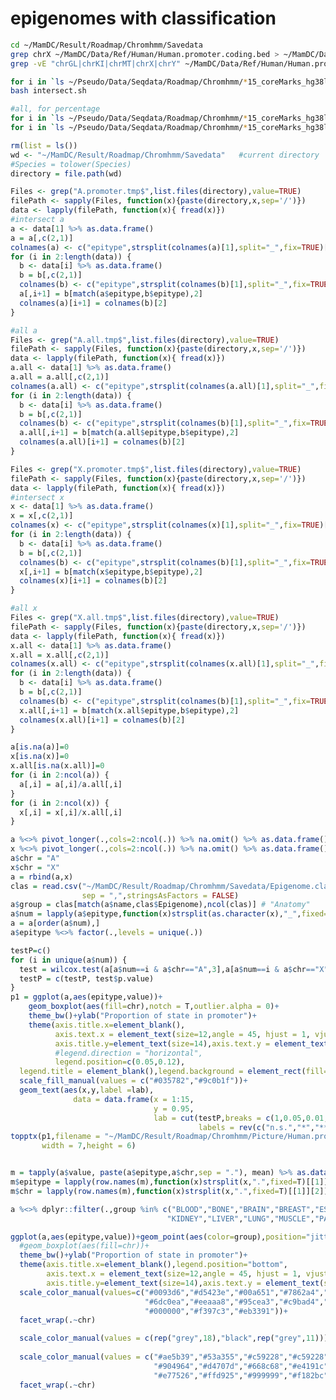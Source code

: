 # epigenomes with classification
```bash
cd ~/MamDC/Result/Roadmap/Chromhmm/Savedata
grep chrX ~/MamDC/Data/Ref/Human/Human.promoter.coding.bed > ~/MamDC/Data/Ref/Human/Human.promoter.coding.X.bed
grep -vE "chrGL|chrKI|chrMT|chrX|chrY" ~/MamDC/Data/Ref/Human/Human.promoter.coding.bed > ~/MamDC/Data/Ref/Human/Human.promoter.coding.A.bed

for i in `ls ~/Pseudo/Data/Seqdata/Roadmap/Chromhmm/*15_coreMarks_hg38lift_mnemonics.bed.gz`; do for chr in A X; do j=`basename $i`; echo "zcat $i| bedtools intersect -a - -b ~/MamDC/Data/Ref/Human/Human.promoter.coding.$chr.bed | awk '{print \$4}' | sort | uniq -c > ${j%.bed.gz}.$chr.promoter.tmp"; done ; done > intersect.sh
bash intersect.sh

#all, for percentage
for i in `ls ~/Pseudo/Data/Seqdata/Roadmap/Chromhmm/*15_coreMarks_hg38lift_mnemonics.bed.gz`; do j=`basename $i` ; zcat $i| grep chrX |awk '{print $4}'| sort| uniq -c  > ${j%.bed.gz}.X.all.tmp ; done
for i in `ls ~/Pseudo/Data/Seqdata/Roadmap/Chromhmm/*15_coreMarks_hg38lift_mnemonics.bed.gz`; do j=`basename $i` ; zcat $i| grep -vE "chrGL|chrKI|chrMT|chrX|chrY" |awk '{print $4}'| sort| uniq -c  > ${j%.bed.gz}.A.all.tmp ; done
```


```r
rm(list = ls())
wd <- "~/MamDC/Result/Roadmap/Chromhmm/Savedata"   #current directory
#Species = tolower(Species)
directory = file.path(wd)

Files <- grep("A.promoter.tmp$",list.files(directory),value=TRUE)  
filePath <- sapply(Files, function(x){paste(directory,x,sep='/')})   
data <- lapply(filePath, function(x){ fread(x)})  
#intersect a
a <- data[1] %>% as.data.frame()
a = a[,c(2,1)]
colnames(a) <- c("epitype",strsplit(colnames(a)[1],split="_",fix=TRUE)[[1]][1]) # geneID, sample name
for (i in 2:length(data)) {
  b <- data[i] %>% as.data.frame()
  b = b[,c(2,1)]
  colnames(b) <- c("epitype",strsplit(colnames(b)[1],split="_",fix=TRUE)[[1]][1])
  a[,i+1] = b[match(a$epitype,b$epitype),2]
  colnames(a)[i+1] = colnames(b)[2]
}

#all a
Files <- grep("A.all.tmp$",list.files(directory),value=TRUE)  
filePath <- sapply(Files, function(x){paste(directory,x,sep='/')})   
data <- lapply(filePath, function(x){ fread(x)})  
a.all <- data[1] %>% as.data.frame()
a.all = a.all[,c(2,1)]
colnames(a.all) <- c("epitype",strsplit(colnames(a.all)[1],split="_",fix=TRUE)[[1]][1]) # geneID, sample name
for (i in 2:length(data)) {
  b <- data[i] %>% as.data.frame()
  b = b[,c(2,1)]
  colnames(b) <- c("epitype",strsplit(colnames(b)[1],split="_",fix=TRUE)[[1]][1])
  a.all[,i+1] = b[match(a.all$epitype,b$epitype),2]
  colnames(a.all)[i+1] = colnames(b)[2]
}

Files <- grep("X.promoter.tmp$",list.files(directory),value=TRUE)  
filePath <- sapply(Files, function(x){paste(directory,x,sep='/')})   
data <- lapply(filePath, function(x){ fread(x)})  
#intersect x
x <- data[1] %>% as.data.frame()
x = x[,c(2,1)]
colnames(x) <- c("epitype",strsplit(colnames(x)[1],split="_",fix=TRUE)[[1]][1]) # geneID, sample name
for (i in 2:length(data)) {
  b <- data[i] %>% as.data.frame()
  b = b[,c(2,1)]
  colnames(b) <- c("epitype",strsplit(colnames(b)[1],split="_",fix=TRUE)[[1]][1])
  x[,i+1] = b[match(x$epitype,b$epitype),2]
  colnames(x)[i+1] = colnames(b)[2]
}

#all x
Files <- grep("X.all.tmp$",list.files(directory),value=TRUE)  
filePath <- sapply(Files, function(x){paste(directory,x,sep='/')})   
data <- lapply(filePath, function(x){ fread(x)})  
x.all <- data[1] %>% as.data.frame()
x.all = x.all[,c(2,1)]
colnames(x.all) <- c("epitype",strsplit(colnames(x.all)[1],split="_",fix=TRUE)[[1]][1]) # geneID, sample name
for (i in 2:length(data)) {
  b <- data[i] %>% as.data.frame()
  b = b[,c(2,1)]
  colnames(b) <- c("epitype",strsplit(colnames(b)[1],split="_",fix=TRUE)[[1]][1])
  x.all[,i+1] = b[match(x.all$epitype,b$epitype),2]
  colnames(x.all)[i+1] = colnames(b)[2]
}

a[is.na(a)]=0
x[is.na(x)]=0
x.all[is.na(x.all)]=0
for (i in 2:ncol(a)) {
  a[,i] = a[,i]/a.all[,i]
}
for (i in 2:ncol(x)) {
  x[,i] = x[,i]/x.all[,i]
}

a %<>% pivot_longer(.,cols=2:ncol(.)) %>% na.omit() %>% as.data.frame()
x %<>% pivot_longer(.,cols=2:ncol(.)) %>% na.omit() %>% as.data.frame()
a$chr = "A"
x$chr = "X"
a = rbind(a,x)
clas = read.csv("~/MamDC/Result/Roadmap/Chromhmm/Savedata/Epigenome.classification.csv",header = TRUE,
                sep = ",",stringsAsFactors = FALSE)
a$group = clas[match(a$name,clas$Epigenome),ncol(clas)] # "Anatomy"
a$num = lapply(a$epitype,function(x)strsplit(as.character(x),"_",fixed=T)[[1]][1]) %>% unlist() %>% as.numeric()
a = a[order(a$num),]
a$epitype %<>% factor(.,levels = unique(.))

testP=c()
for (i in unique(a$num)) {
  test = wilcox.test(a[a$num==i & a$chr=="A",3],a[a$num==i & a$chr=="X",3])
  testP = c(testP, test$p.value)
}
p1 = ggplot(a,aes(epitype,value))+
    geom_boxplot(aes(fill=chr),notch = T,outlier.alpha = 0)+
    theme_bw()+ylab("Proportion of state in promoter")+
    theme(axis.title.x=element_blank(),
          axis.text.x = element_text(size=12,angle = 45, hjust = 1, vjust = 1),
          axis.title.y=element_text(size=14),axis.text.y = element_text(size=12),
          #legend.direction = "horizontal",
          legend.position=c(0.05,0.12),
  legend.title = element_blank(),legend.background = element_rect(fill="transparent"))+
  scale_fill_manual(values = c("#035782","#9c0b1f"))+
  geom_text(aes(x,y,label =lab),
              data = data.frame(x = 1:15,
                                y = 0.95,
                                lab = cut(testP,breaks = c(1,0.05,0.01,0.001,0),
                                          labels = rev(c("n.s.","*","**","***")))),size=5)
topptx(p1,filename = "~/MamDC/Result/Roadmap/Chromhmm/Picture/Human.propstate.XA.pptx",
       width = 7,height = 6)


m = tapply(a$value, paste(a$epitype,a$chr,sep = "."), mean) %>% as.data.frame()
m$epitype = lapply(row.names(m),function(x)strsplit(x,".",fixed=T)[[1]][1]) %>% unlist()
m$chr = lapply(row.names(m),function(x)strsplit(x,".",fixed=T)[[1]][2]) %>% unlist()

a %<>% dplyr::filter(.,group %in% c("BLOOD","BONE","BRAIN","BREAST","ESC","FAT","GI_COLON","GI_INTESTINE","HEART",
                                   "KIDNEY","LIVER","LUNG","MUSCLE","PANCREAS","SKIN","SPLEEN","THYMUS"))

ggplot(a,aes(epitype,value))+geom_point(aes(color=group),position="jitter",shape=19,cex=1)+
  #geom_boxplot(aes(fill=chr))+
  theme_bw()+ylab("Proportion of state in promoter")+
  theme(axis.title.x=element_blank(),legend.position="bottom",
        axis.text.x = element_text(size=12,angle = 45, hjust = 1, vjust = 1),
        axis.title.y=element_text(size=14),axis.text.y = element_text(size=12))+
  scale_color_manual(values=c("#0093d6","#d5423e","#00a651","#7862a4","#ee9330","#fad227","#f4c489",
                              "#6dc0ea","#eeaaa8","#95cea3","#c9bad4","#b8b8c2","#eae299","#b35275",
                              "#000000","#f397c3","#eb3391"))+
  facet_wrap(.~chr)

  scale_color_manual(values = c(rep("grey",18),"black",rep("grey",11)))
  
  scale_color_manual(values = c("#ae5b39","#53a355","#c59228","#c59228","#000000","#ff9f0e","#4178ae",
                                "#904964","#d4707d","#668c68","#e4191c","#69608a","#b65b73","#c2655e",
                                "#e77526","#ffd925","#999999","#f182bc","#dab92e"))+
  facet_wrap(.~chr)
```

